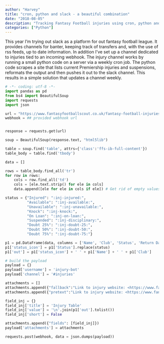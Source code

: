 ```yaml
---
author: "Harvey"
title: "cron, python and slack - a beautiful combination"
date: "2018-08-05"
description: "Tracking Fantasy Football injuries using cron, python and slack"
categories: ["Python"]
---
```


This year I'm trying out slack as a platform for out fantasy football league.  It provides channels for banter, keeping track of transfers and, with the use of rss feeds, up to date information.  In addition I've set up a channel dedicated to injuries tied to an incoming webhook.  The injury channel works by running a small python code on a server via a weekly cron job.  The python code scrapes a site that lists current Premiership injuries and suspensions, reformats the output and then pushes it out to the slack channel.  This results in a simple solution that updates a channel weekly.

```python
# -*- coding: utf-8 -*-
import pandas as pd
from bs4 import BeautifulSoup
import requests
import json

url = "https://www.fantasyfootballscout.co.uk/fantasy-football-injuries/"
webhook = ## provided webhook url


response = requests.get(url)

soup = BeautifulSoup(response.text, "html5lib")

table = soup.find('table', attrs={'class':'ffs-ib-full-content'})
table_body = table.find('tbody')

data = []

rows = table_body.find_all('tr')
for row in rows:
    cols = row.find_all('td')
    cols = [ele.text.strip() for ele in cols]
    data.append([ele for ele in cols if ele]) # Get rid of empty values

status = {"Injured": ":inj-injured:", 
          "Available": ":inj-available:",
          "Unavailable": ":inj-unavailable:",
          "Knock": ":inj-knock:",
          "On Loan": ":inj-on-loan:",
          "Suspended": ":inj-disciplinary:",
          "Doubt 25%": ":inj-doubt-25:", 
          "Doubt 50%": ":inj-doubt-50:", 
          "Doubt 75%": ":inj-doubt-75:"}

p1 = pd.DataFrame(data, columns = ['Name', 'Club', 'Status', 'Return Date', 'Latest News', 'Last Updated'])
p1['status_icon'] = p1['Status'].replace(status)
p1['out'] = p1['status_icon'] + ' ' + p1['Name'] + ' ' + p1['Club']

# build the payload
payload = {}
payload['username'] = 'injury-bot'
payload['channel'] = '#injuries'

attachments = []
attachments.append({"fallback":"Link to injury website: <https://www.fantasyfootballscout.co.uk/fantasy-football-injuries/|full injury table>"})
attachments.append({"pretext":"Link to injury website: <https://www.fantasyfootballscout.co.uk/fantasy-football-injuries/|full injury table>"})

field_inj = {}
field_inj['title'] = 'Injury Table'
field_inj['value'] = '\n'.join(p1['out'].tolist())
field_inj['short'] = False

attachments.append({"fields": [field_inj]})
payload['attachments'] = attachments

requests.post(webhook, data = json.dumps(payload))
```
